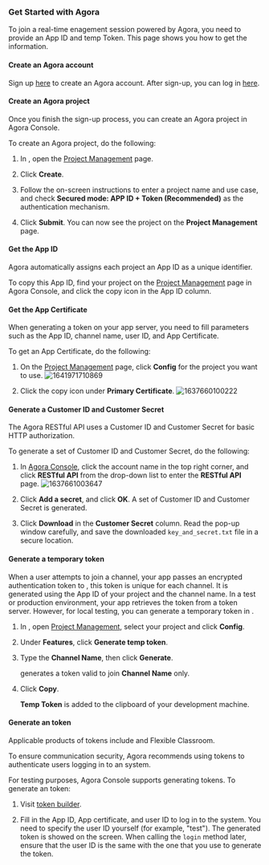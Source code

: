 


### Get Started with Agora

To join a real-time enagement session powered by Agora, you need to provide an App ID and temp Token. This page shows you how to get the information.

#### Create an Agora account

Sign up [here](https://sso.agora.io/en/signup/) to create an Agora account. After sign-up, you can log in [here](https://console.agora.io/).

#### Create an Agora project

Once you finish the sign-up process, you can create an Agora project in Agora Console.

To create an Agora project, do the following:

1.  In <Vg k="CONSOLE" />, open the [Project Management](https://console.agora.io/projects) page.

2.  Click **Create**.

3.  Follow the on-screen instructions to enter a project name and use case, and check **Secured mode: APP ID + Token (Recommended)** as the authentication mechanism.

4.  Click **Submit**. You can now see the project on the **Project Management** page.

#### Get the App ID

Agora automatically assigns each project an App ID as a unique identifier.

To copy this App ID, find your project on the [Project Management](https://console.agora.io/projects) page in Agora Console, and click the copy icon in the App ID column.

#### Get the App Certificate

When generating a token on your app server, you need to fill parameters such as the App ID, channel name, user ID, and App Certificate.

To get an App Certificate, do the following:

1.  On the [Project Management](https://console.agora.io/projects) page, click **Config** for the project you want to use.
![1641971710869](https://web-cdn.agora.io/docs-files/1641971710869)

2.  Click the copy icon under **Primary Certificate**.
![1637660100222](https://web-cdn.agora.io/docs-files/1637660100222)

#### Generate a Customer ID and Customer Secret

The Agora RESTful API uses a Customer ID and Customer Secret for basic HTTP authorization.

To generate a set of Customer ID and Customer Secret, do the following:

1.  In [Agora Console](https://console.agora.io/), click the account name in the top right corner, and click **RESTful API** from the drop-down list to enter the **RESTful API** page.
![1637661003647](https://web-cdn.agora.io/docs-files/1637661003647)

2.  Click **Add a secret**, and click **OK**. A set of Customer ID and Customer Secret is generated.

3.  Click **Download** in the **Customer Secret** column. Read the pop-up window carefully, and save the downloaded `key_and_secret.txt` file in a secure location.

#### Generate a temporary token

When a user attempts to join a channel, your app passes an encrypted authentication token to <Vg k="AGORA_BACKEND" />, this token is unique for each channel. It is generated using the App ID of your project and the channel name. In a test or production environment, your app retrieves the token from a token server. However, for local testing, you can generate a temporary token in <Vg k="CONSOLE" />.

1.  In <Vg k="CONSOLE" />, open [Project Management](https://console.agora.io/projects), select your project and click **Config**.

2.  Under **Features**, click **Generate temp <Vg k="VSDK" /> token**.

3.  Type the **Channel Name**, then click **Generate**.

    <Vg k="CONSOLE" /> generates a token valid to join **Channel Name** only.

4.  Click **Copy**.

    **Temp Token** is added to the clipboard of your development machine.

#### Generate an <Vg k="MESS" /> token

Applicable products of <Vg k="MESS" /> tokens include <Vg k="MESS" /> and Flexible Classroom.

To ensure communication security, Agora recommends using tokens to authenticate users logging in to an <Vg k="MESS" /> system.

For testing purposes, Agora Console supports generating <Vg k="MESS" /> tokens. To generate an <Vg k="MESS" /> token:

1.  Visit [token builder](https://webdemo.agora.io/token-builder).

2.  Fill in the App ID, App certificate, and user ID to log in to the <Vg k="MESS" /> system. You need to specify the user ID yourself (for example, "test"). The generated <Vg k="MESS" /> token is showed on the screen. When calling the `login` method later, ensure that the user ID is the same with the one that you use to generate the <Vg k="MESS" /> token.
